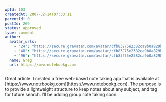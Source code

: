 ```yaml
---
wpId: 103
createdAt: 2007-02-14T07:33:11
parentId: 0
postId: 269
status: approved
type: comment
author:
  avatar_urls:
    - "24": "https://secure.gravatar.com/avatar/cfb83975e2382ca9b0a829b33bda450d?s=24&d=mm&r=g"
    - "48": "https://secure.gravatar.com/avatar/cfb83975e2382ca9b0a829b33bda450d?s=48&d=mm&r=g"
    - "96": "https://secure.gravatar.com/avatar/cfb83975e2382ca9b0a829b33bda450d?s=96&d=mm&r=g"
  name: Greg
  url: https://www.notebookg.com
---
```


Great article. I created a free web-based note taking app that is available at [https://www.notebookg.com](https://www.notebookg.com). The purpose is to provide a lightweight structure to keep notes about any subject, and tag for future search. I’ll be adding group note taking soon.